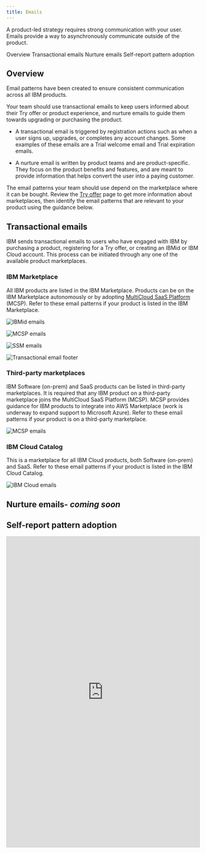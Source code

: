 ```yaml
---
title: Emails
---
```



<PageDescription>

A product-led strategy requires strong communication with your user. Emails provide a way to asynchronously communicate outside of the product.
</PageDescription>

<AnchorLinks>
    <AnchorLink> Overview </AnchorLink>
    <AnchorLink> Transactional emails </AnchorLink>
    <AnchorLink> Nurture emails </AnchorLink>
    <AnchorLink> Self-report pattern adoption </AnchorLink>
</AnchorLinks>

## Overview

Email patterns have been created to ensure consistent communication across all IBM products. 

Your team should use transactional emails to keep users informed about their Try offer or product experience, and nurture emails to guide them towards upgrading or purchasing the product. 

- A transactional email is triggered by registration actions such as when a user signs up, upgrades, or completes any account changes. Some examples of these emails are a Trial welcome email and Trial expiration emails. 

- A nurture email is written by product teams and are product-specific. They focus on the product benefits and features, and are meant to provide information that helps convert the user into a paying customer.

The email patterns your team should use depend on the marketplace where it can be bought. Review the [Try offer](/pages/try-offers/overview) page to get more information about marketplaces, then identify the email patterns that are relevant to your product using the guidance below.

<MiniCard title="Try offers" href="/demo">
</MiniCard>

## Transactional emails

IBM sends transactional emails to users who have engaged with IBM by purchasing a product, registering for a Try offer, or creating an IBMid or IBM Cloud account. 
This process can be initiated through any one of the available product marketplaces.

### IBM Marketplace

All IBM products are listed in the IBM Marketplace. Products can be on the IBM Marketplace autonomously or by adopting [MultiCloud SaaS Platform](https://w3.ibm.com/w3publisher/multicloud-saas-platform) (MCSP). Refer to these email patterns if your product is listed in the IBM Marketplace. 

<Row className="image-card-group">

<Column colMd={3} colLg={3} noGutterSm>

<ImageCard
sub-title="IBMid emails" 
sub-titleColor="dark" 
hoverColor="dark"
href="/patterns/emails/ibmid-emails">

![IBMid emails](/images/overview/emails-thumbnail.png)

</ImageCard>

</Column>

<Column colMd={3} colLg={3} noGutterSm>

<ImageCard
sub-title="MCSP emails" 
sub-titleColor="dark" 
hoverColor="dark"
href="/patterns/emails/mcsp-emails">

![MCSP emails](/images/overview/emails-thumbnail.png)

</ImageCard>

</Column>

<Column colMd={3} colLg={3} noGutterSm>

<ImageCard
sub-title="SSM emails" 
sub-titleColor="dark" 
hoverColor="dark"
href="/patterns/emails/ssm-emails">

![SSM emails](/images/overview/emails-thumbnail.png)

</ImageCard>

</Column>

</Row>

<Row className="image-card-group">

<Column colMd={3} colLg={3} noGutterSm>

<ImageCard
sub-title="Transactional email footer" 
sub-titleColor="dark" 
hoverColor="dark"
href="/patterns/emails/transactional-email-footer">

![Transactional email footer](/images/overview/emails-thumbnail.png)

</ImageCard>

</Column>

</Row>

### Third-party marketplaces

IBM Software (on-prem) and SaaS products can be listed in third-party marketplaces. It is required that any IBM product on a third-party marketplace joins the MultiCloud SaaS Platform (MCSP). MCSP provides guidance for IBM products to integrate into AWS Marketplace (work is underway to expand support to Microsoft Azure). Refer to these email patterns if your product is on a third-party marketplace. 

<Column colMd={3} colLg={3} noGutterSm>

<ImageCard
sub-title="MCSP emails" 
sub-titleColor="dark" 
hoverColor="dark"
href="/patterns/emails/mcsp-emails">

![MCSP emails](/images/overview/emails-thumbnail.png)

</ImageCard>

</Column>

### IBM Cloud Catalog

This is a marketplace for all IBM Cloud products, both Software (on-prem) and SaaS. Refer to these email patterns if your product is listed in the IBM Cloud Catalog.

<Column colMd={3} colLg={3} noGutterSm>

<ImageCard disabled aspectRatio="1:1" subTitle="IBM Cloud emails- coming soon">

![IBM Cloud emails](/images/overview/emails-thumbnail.png)

</ImageCard>

</Column>


## Nurture emails- *coming soon*

## Self-report pattern adoption
<iframe class="airtable-embed" src="https://airtable.com/embed/appvxykrpLizynCkz/pagTjaktjkptpOkNp/form" frameborder="0" onmousewheel="" width="100%" height="810" style="background: transparent; border: 1px solid #ccc;"></iframe>
